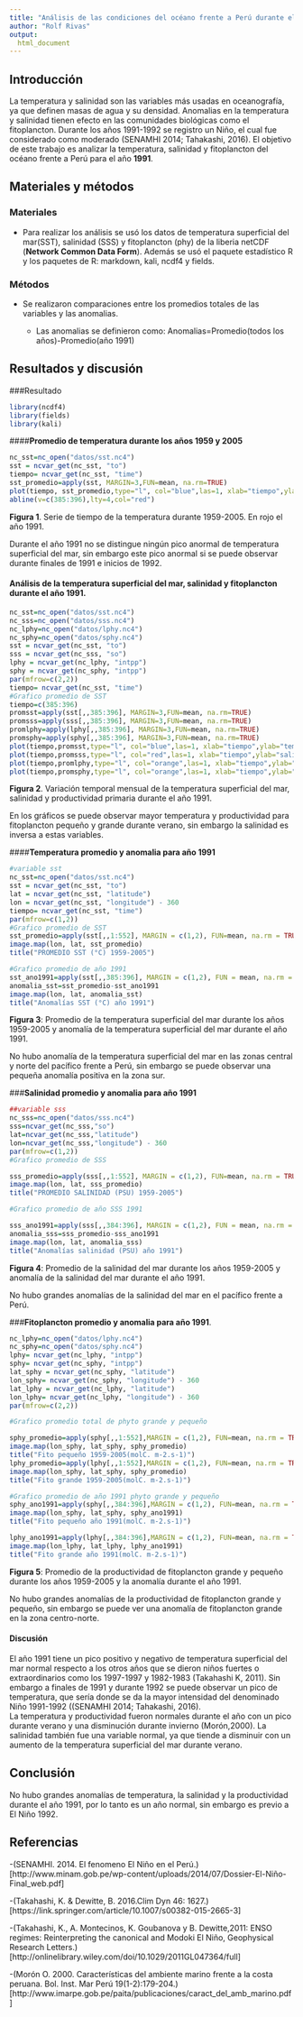 ```yaml
---
title: "Análisis de las condiciones del océano frente a Perú durante el año 1991"
author: "Rolf Rivas"
output:
  html_document
---
```

## Introducción
La temperatura y salinidad son las variables más usadas en oceanografía, ya que definen masas de agua y su densidad. Anomalias en la temperatura y salinidad tienen efecto en las comunidades biológicas como el fitoplancton. Durante los años 1991-1992 se registro un Niño, el cual fue considerado como moderado (SENAMHI 2014; Tahakashi, 2016). El objetivo de este trabajo es analizar la temperatura, salinidad y fitoplancton del océano frente a Perú para el año **1991**.

## Materiales y métodos
### Materiales  
* Para realizar los análisis se usó los datos de temperatura superficial del mar(SST), salinidad (SSS) y fitoplancton (phy) de la liberia netCDF (**Network Common Data Form**). Además se usó el paquete estadístico R y los paquetes de R: markdown, kali, ncdf4 y fields.
 

### Métodos  
* Se realizaron comparaciones entre los promedios totales de las variables y las anomalias.  

     + Las anomalias se definieron como: Anomalias=Promedio(todos los años)-Promedio(año 1991)

## Resultados y discusión
###Resultado

```r
library(ncdf4)
library(fields)
library(kali)
```

####**Promedio de temperatura durante los años 1959 y 2005**
```r
nc_sst=nc_open("datos/sst.nc4")
sst = ncvar_get(nc_sst, "to")
tiempo= ncvar_get(nc_sst, "time")
sst_promedio=apply(sst, MARGIN=3,FUN=mean, na.rm=TRUE)
plot(tiempo, sst_promedio,type="l", col="blue",las=1, xlab="tiempo",ylab="temperatura promedio(°C)")
abline(v=c(385:396),lty=4,col="red")
```
   **Figura 1**. Serie de tiempo de la temperatura durante 1959-2005. En rojo el año 1991.

Durante el año 1991 no se distingue ningún pico anormal de temperatura superficial del mar, sin embargo este pico anormal si se puede observar durante finales de 1991 e inicios de 1992.

#### **Análisis de la temperatura superficial del mar, salinidad y fitoplancton durante el año 1991.**

```r
nc_sst=nc_open("datos/sst.nc4")
nc_sss=nc_open("datos/sss.nc4")
nc_lphy=nc_open("datos/lphy.nc4")
nc_sphy=nc_open("datos/sphy.nc4")
sst = ncvar_get(nc_sst, "to")
sss = ncvar_get(nc_sss, "so")
lphy = ncvar_get(nc_lphy, "intpp")
sphy = ncvar_get(nc_sphy, "intpp")
par(mfrow=c(2,2))
tiempo= ncvar_get(nc_sst, "time")
#Grafico promedio de SST
tiempo=c(385:396)
promsst=apply(sst[,,385:396], MARGIN=3,FUN=mean, na.rm=TRUE)
promsss=apply(sss[,,385:396], MARGIN=3,FUN=mean, na.rm=TRUE)
promlphy=apply(lphy[,,385:396], MARGIN=3,FUN=mean, na.rm=TRUE)
promsphy=apply(sphy[,,385:396], MARGIN=3,FUN=mean, na.rm=TRUE)
plot(tiempo,promsst,type="l", col="blue",las=1, xlab="tiempo",ylab="temperatura promedio(°C)")
plot(tiempo,promsss,type="l", col="red",las=1, xlab="tiempo",ylab="salinidad promedio(PSU)")
plot(tiempo,promlphy,type="l", col="orange",las=1, xlab="tiempo",ylab="Fitoplancton grande(molC. m-2.s-1)")
plot(tiempo,promsphy,type="l", col="orange",las=1, xlab="tiempo",ylab="Fitoplancton pequeño(molC. m-2.s-1)")
```

**Figura 2**. Variación temporal mensual de la temperatura superficial del mar, salinidad y productividad primaria durante el año 1991.

En los gráficos se puede observar mayor temperatura y productividad para fitoplancton pequeño y grande durante verano, sin embargo la salinidad es inversa a estas variables.

####**Temperatura promedio y anomalia para año 1991**
```r
#variable sst
nc_sst=nc_open("datos/sst.nc4")
sst = ncvar_get(nc_sst, "to")
lat = ncvar_get(nc_sst, "latitude")
lon = ncvar_get(nc_sst, "longitude") - 360
tiempo= ncvar_get(nc_sst, "time")
par(mfrow=c(1,2))
#Grafico promedio de SST
sst_promedio=apply(sst[,,1:552], MARGIN = c(1,2), FUN=mean, na.rm = TRUE)
image.map(lon, lat, sst_promedio)
title("PROMEDIO SST (°C) 1959-2005")

#Grafico promedio de año 1991
sst_ano1991=apply(sst[,,385:396], MARGIN = c(1,2), FUN = mean, na.rm = TRUE)
anomalia_sst=sst_promedio-sst_ano1991
image.map(lon, lat, anomalia_sst)
title("Anomalías SST (°C) año 1991")
```
  **Figura 3**: Promedio de la temperatura superficial del mar durante los años 1959-2005 y anomalía de la temperatura superficial del mar durante el año 1991.

No hubo anomalía de la temperatura superficial del mar en las zonas central y norte del pacífico frente a Perú, sin embargo se puede observar una pequeña anomalía positiva en la zona sur.


###**Salinidad promedio y anomalia para año 1991**
```r
##variable sss
nc_sss=nc_open("datos/sss.nc4")
sss=ncvar_get(nc_sss,"so")
lat=ncvar_get(nc_sss,"latitude")
lon=ncvar_get(nc_sss,"longitude") - 360
par(mfrow=c(1,2))
#Grafico promedio de SSS

sss_promedio=apply(sss[,,1:552], MARGIN = c(1,2), FUN=mean, na.rm = TRUE)
image.map(lon, lat, sss_promedio)
title("PROMEDIO SALINIDAD (PSU) 1959-2005")

#Grafico promedio de año SSS 1991

sss_ano1991=apply(sss[,,384:396], MARGIN = c(1,2), FUN = mean, na.rm = TRUE)
anomalia_sss=sss_promedio-sss_ano1991
image.map(lon, lat, anomalia_sss)
title("Anomalías salinidad (PSU) año 1991")
```
   **Figura 4**: Promedio de la salinidad del mar durante los años 1959-2005 y anomalía de la salinidad del mar durante el año 1991.

No hubo grandes anomalías de la salinidad del mar en el pacífico frente a Perú.


###**Fitoplancton promedio y anomalia para año 1991**.

```r
nc_lphy=nc_open("datos/lphy.nc4")
nc_sphy=nc_open("datos/sphy.nc4")
lphy= ncvar_get(nc_lphy, "intpp")
sphy= ncvar_get(nc_sphy, "intpp")
lat_sphy = ncvar_get(nc_sphy, "latitude")
lon_sphy= ncvar_get(nc_sphy, "longitude") - 360
lat_lphy = ncvar_get(nc_lphy, "latitude")
lon_lphy= ncvar_get(nc_lphy, "longitude") - 360
par(mfrow=c(2,2))

#Grafico promedio total de phyto grande y pequeño

sphy_promedio=apply(sphy[,,1:552],MARGIN = c(1,2), FUN=mean, na.rm = TRUE)
image.map(lon_sphy, lat_sphy, sphy_promedio)
title("Fito pequeño 1959-2005(molC. m-2.s-1)")
lphy_promedio=apply(lphy[,,1:552],MARGIN = c(1,2), FUN=mean, na.rm = TRUE)
image.map(lon_sphy, lat_sphy, sphy_promedio)
title("Fito grande 1959-2005(molC. m-2.s-1)")

#Grafico promedio de año 1991 phyto grande y pequeño
sphy_ano1991=apply(sphy[,,384:396],MARGIN = c(1,2), FUN=mean, na.rm = TRUE)
image.map(lon_sphy, lat_sphy, sphy_ano1991)
title("Fito pequeño año 1991(molC. m-2.s-1)")

lphy_ano1991=apply(lphy[,,384:396],MARGIN = c(1,2), FUN=mean, na.rm = TRUE)
image.map(lon_lphy, lat_lphy, lphy_ano1991)
title("Fito grande año 1991(molC. m-2.s-1)")
```

  **Figura 5**: Promedio de la productividad de fitoplancton grande y pequeño durante los años 1959-2005 y la anomalía durante el año 1991.  

No hubo grandes anomalías de la productividad de fitoplancton grande y pequeño, sin embargo se puede ver una anomalía de fitoplancton grande en la zona centro-norte.


#### Discusión

El año 1991 tiene un pico positivo y negativo de temperatura superficial del mar normal respecto a los otros años que se dieron niños fuertes o extraordinarios como los 1997-1997 y 1982-1983 (Takahashi K, 2011). Sin embargo a finales de 1991 y durante 1992 se puede observar un pico de temperatura, que sería donde se da la mayor intensidad del denominado Niño 1991-1992 ((SENAMHI 2014; Tahakashi, 2016).  
La temperatura y productividad fueron normales durante el año con un pico durante verano y una disminución durante invierno (Morón,2000). La salinidad también fue una variable normal, ya que tiende a disminuir con un aumento de la temperatura superficial del mar durante verano.

## Conclusión

No hubo grandes anomalías de temperatura, la salinidad y la productividad  durante el año 1991, por lo tanto es un año normal, sin embargo es previo a El Niño 1992. 

## Referencias

-(SENAMHI. 2014. El fenomeno El Niño en el Perú.)[http://www.minam.gob.pe/wp-content/uploads/2014/07/Dossier-El-Niño-Final_web.pdf]

-(Takahashi, K. & Dewitte, B. 2016.Clim Dyn 46: 1627.)[https://link.springer.com/article/10.1007/s00382-015-2665-3]

-(Takahashi, K., A. Montecinos, K. Goubanova y B. Dewitte,2011: ENSO regimes: Reinterpreting the canonical and Modoki El Niño, Geophysical Research Letters.)[http://onlinelibrary.wiley.com/doi/10.1029/2011GL047364/full]

-(Morón O. 2000. Características del ambiente marino frente a la costa peruana. Bol. Inst. Mar Perú 19(1-2):179-204.)[http://www.imarpe.gob.pe/paita/publicaciones/caract_del_amb_marino.pdf]

